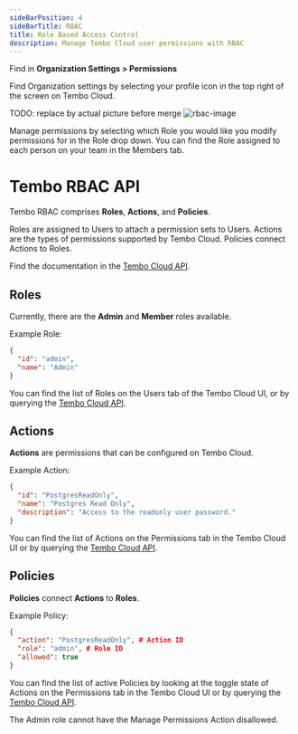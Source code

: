 ```yaml
---
sideBarPosition: 4
sideBarTitle: RBAC
title: Role Based Access Control
description: Manage Tembo Cloud user permissions with RBAC
---
```



Find in **Organization Settings > Permissions**

Find Organization settings by selecting your profile icon in the top right of the screen on Tembo Cloud.

TODO: replace by actual picture before merge
![rbac-image](./rbac-image.png)

Manage permissions by selecting which Role you would like you modify permissions for in the Role drop down. You can find the Role assigned to each person on your team in the Members tab.

# Tembo RBAC API

Tembo RBAC comprises **Roles**, **Actions**, and **Policies**.

Roles are assigned to Users to attach a permission sets to Users. Actions are the types of permissions supported by Tembo Cloud. Policies connect Actions to Roles.

Find the documentation in the [Tembo Cloud API](/docs/development/api).

## Roles

Currently, there are the **Admin** and **Member** roles available.

Example Role:
```json
{
  "id": "admin",
  "name": "Admin"
}
```

You can find the list of Roles on the Users tab of the Tembo Cloud UI, or by querying the [Tembo Cloud API](/docs/development/api).

## Actions

**Actions** are permissions that can be configured on Tembo Cloud.

Example Action:
```json
{
  "id": "PostgresReadOnly",
  "name": "Postgres Read Only",
  "description": "Access to the readonly user password."
}
```

You can find the list of Actions on the Permissions tab in the Tembo Cloud UI or by querying the [Tembo Cloud API](/docs/development/api).

## Policies

**Policies** connect **Actions** to **Roles**.

Example Policy:
```json
{
  "action": "PostgresReadOnly", # Action ID
  "role": "admin", # Role ID
  "allowed": true
}
```

You can find the list of active Policies by looking at the toggle state of Actions on the Permissions tab in the Tembo Cloud UI or by querying the [Tembo Cloud API](/docs/development/api).

<Callout variant='warn'>
The Admin role cannot have the Manage Permissions Action disallowed.
</Callout>

